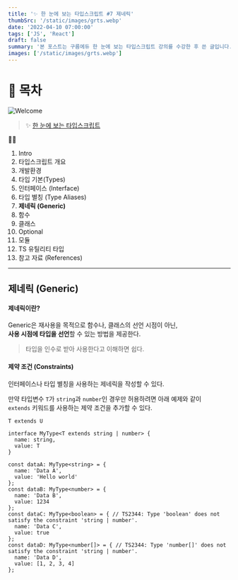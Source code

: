 ```yaml
---
title: '✨ 한 눈에 보는 타입스크립트 #7 제네릭'
thumbSrc: '/static/images/grts.webp'
date: '2022-04-10 07:00:00'
tags: ['JS', 'React']
draft: false
summary: '본 포스트는 구름에듀 한 눈에 보는 타입스크립트 강의를 수강한 후 쓴 글입니다.'
images: ['/static/images/grts.webp']
---
```


# 📌 목차

![Welcome](/static/images/grts.webp)

> ✨ [한 눈에 보는 타입스크립트](https://www.youtube.com/playlist?list=PLuHgQVnccGMCOGstdDZvH41x0Vtvwyxu7)

💁🏻

1.  Intro
2.  타입스크립트 개요
3.  개발환경
4.  타입 기본(Types)
5.  인터페이스 (Interface)
6.  타입 별칭 (Type Aliases)
7.  **제네릭 (Generic)**
8.  함수
9.  클래스
10. Optional
11. 모듈
12. TS 유틸리티 타입
13. 참고 자료 (References)

---

## 제네릭 (Generic)

#### 제네릭이란?

Generic은 재사용을 목적으로 함수나, 클래스의 선언 시점이 아닌,<br/>
**사용 시점에 타입을 선언**할 수 있는 방법을 제공한다.

> 타입을 인수로 받아 사용한다고 이해하면 쉽다.

#### 제약 조건 (Constraints)

인터페이스나 타입 별칭을 사용하는 제네릭을 작성할 수 있다.

만약 타입변수 `T`가 `string`과 `number`인 경우만 허용하려면 아래 예제와 같이<br/>
`extends` 키워드를 사용하는 제약 조건을 추가할 수 있다.

```
T extends U
```

```
interface MyType<T extends string | number> {
  name: string,
  value: T
}

const dataA: MyType<string> = {
  name: 'Data A',
  value: 'Hello world'
};
const dataB: MyType<number> = {
  name: 'Data B',
  value: 1234
};
const dataC: MyType<boolean> = { // TS2344: Type 'boolean' does not satisfy the constraint 'string | number'.
  name: 'Data C',
  value: true
};
const dataD: MyType<number[]> = { // TS2344: Type 'number[]' does not satisfy the constraint 'string | number'.
  name: 'Data D',
  value: [1, 2, 3, 4]
};
```
